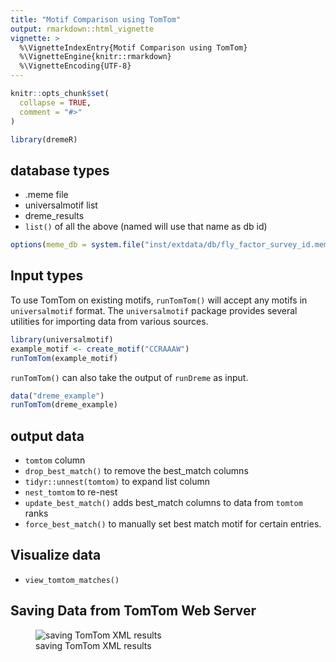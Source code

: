 ```yaml
---
title: "Motif Comparison using TomTom"
output: rmarkdown::html_vignette
vignette: >
  %\VignetteIndexEntry{Motif Comparison using TomTom}
  %\VignetteEngine{knitr::rmarkdown}
  %\VignetteEncoding{UTF-8}
---
```


```r
knitr::opts_chunk$set(
  collapse = TRUE,
  comment = "#>"
)
```

```r
library(dremeR)
```

## database types
 - .meme file
 - universalmotif list
 - dreme_results
 - `list()` of all the above (named will use that name as db id)
```r
options(meme_db = system.file("inst/extdata/db/fly_factor_survey_id.meme", package = "dremeR"))
```
 
 
## Input types

To use TomTom on existing motifs, `runTomTom()` will accept any motifs in
`universalmotif` format. The `universalmotif` package provides several utilities
for importing data from various sources.
```r
library(universalmotif)
example_motif <- create_motif("CCRAAAW")
runTomTom(example_motif)
```

 
`runTomTom()` can also take the output of `runDreme` as input. 
```r
data("dreme_example")
runTomTom(dreme_example) 
```

## output data
 - `tomtom` column
 - `drop_best_match()` to remove the best_match columns
 - `tidyr::unnest(tomtom)` to expand list column
 - `nest_tomtom` to re-nest
 - `update_best_match()` adds best_match columns to data from `tomtom` ranks
 - `force_best_match()` to manually set best match motif for certain entries.
 
## Visualize data
 - `view_tomtom_matches()`

## Saving Data from TomTom Web Server
![saving TomTom XML results](save_tomtom.png)
